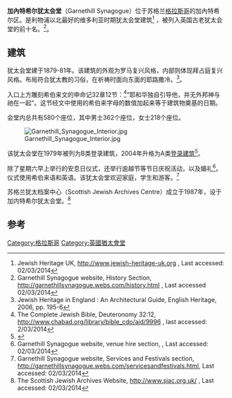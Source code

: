{{Infobox religious building
|building_name=加內特希尔犹太会堂
|image=Garnethill synagogue.jpg
|location=苏格兰[[格拉斯哥|格拉斯哥]]加內特希尔区山街129号
|geo={{coord|55|52|1.81|N|4|16|3.94|W}}
|religious_affiliation=[[犹太教正统派|犹太教正统派]]
|rite=Nusach Ashkenaz
|website= http://garnethill.org.uk/
|architecture_type=[[犹太会堂|犹太会堂]]
|architecture_style=罗马复兴（外观）、拜占庭复兴（内部）
|groundbreaking=1879年
|year_completed=1881年
}}
'''加內特希尔犹太会堂'''（Garnethill Synagogue）位于苏格兰[[格拉斯哥|格拉斯哥]]的加內特希尔区。是利物浦以北最好的维多利亚时期犹太会堂建筑<ref>Jewish Heritage UK, http://www.jewish-heritage-uk.org {{Wayback|url=http://www.jewish-heritage-uk.org/ |date=20180809173606 }} , Last accessed: 02/03/2014</ref>
，被列入英国古老犹太会堂的前十名。<ref>Garnethill Synagogue website, History Section, http://garnethillsynagogue.webs.com/history.html{{dead link|date=2017年11月 |bot=InternetArchiveBot |fix-attempted=yes }} , Last accessed 02/03/2014</ref>。

==建筑==
犹太会堂建于1879-81年。该建筑的外观为罗马复兴风格，内部则体现拜占庭复兴风格。布局符合犹太教的习俗，在祈祷时面向东面的耶路撒冷。<ref>Jewish Heritage in England : An Architectural Guide, English Heritage, 2006, pp. 195-6</ref>。

入口上方雕刻希伯来文的申命记32章12节：<ref>The Complete Jewish Bible, Deuteronomy 32:12, http://www.chabad.org/library/bible_cdo/aid/9996 {{Wayback|url=http://www.chabad.org/library/bible_cdo/aid/9996 |date=20131203201259 }} , last accessed: 2/03/2014</ref>“耶和华独自引导他，并无外邦神与祂在一起”。这节经文中使用的希伯来字母的数值加起来等于建筑物奠基的日期。

会堂内总共有580个座位，其中男士362个座位，女士218个座位。

[[File:Garnethill_Synagogue_Interior.jpg|thumb]]

该犹太会堂在1979年被列为B类登录建筑，2004年升格为A类[[登录建筑|登录建筑]]<ref>{{cite web|url=http://portal.historicenvironment.scot/designation/LB33040|title=129 HILL STREET AND 29 GARNET STREET, HILL STREET SYNAGOGUE|publisher=Historic Environment Scotland|accessdate=2016-10-08|archive-date=2016-10-09|archive-url=https://web.archive.org/web/20161009190137/http://portal.historicenvironment.scot/designation/LB33040|dead-url=no}}</ref>。

除了星期六早上举行的安息日仪式，还举行逾越节等节日庆祝活动，以及婚礼<ref>Garnethill Synagogue website, venue hire section, {{cite web |url=http://garnethillsynagogue.webs.com/venuehire.htm |title=存档副本 |accessdate=2014-03-02 |deadurl=yes |archiveurl=https://web.archive.org/web/20140303020030/http://garnethillsynagogue.webs.com/venuehire.htm |archivedate=2014-03-03 }} , Last accessed: 02/03/2014</ref>。仪式使用希伯来语和英语。该犹太会堂欢迎家庭，学生和游客。<ref>Garnethill Synagogue website, Services and Festivals section, http://garnethillsynagogue.webs.com/servicesandfestivals.html{{dead link|date=2017年11月 |bot=InternetArchiveBot |fix-attempted=yes }}, Last accessed: 02/03/2014</ref>

苏格兰犹太档案中心（Scottish Jewish Archives Centre）成立于1987年，设于加内特希尔犹太会堂。<ref>The Scottish Jewish Archives Website, http://www.sjac.org.uk/ {{Wayback|url=http://www.sjac.org.uk/ |date=20140211010321 }} , Last accessed: 02/03/2014</ref> 

==参考==
{{reflist}}
{{coord|55|52|1.81|N|4|16|3.94|W|type:landmark_region:GB|display=title}}
[[Category:格拉斯哥|Category:格拉斯哥]]
[[Category:英國猶太會堂|Category:英國猶太會堂]]